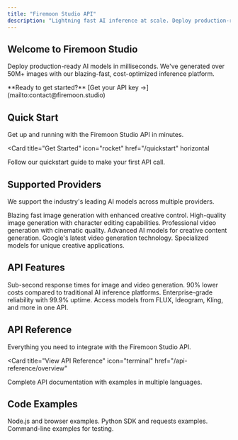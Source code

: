 ```yaml
---
title: "Firemoon Studio API"
description: "Lightning fast AI inference at scale. Deploy production-ready AI models in milliseconds with 90% lower costs and sub-second response times."
---
```


## Welcome to Firemoon Studio

Deploy production-ready AI models in milliseconds. We've generated over 50M+ images with our blazing-fast, cost-optimized inference platform.

<Info>
  **Ready to get started?** [Get your API key →](mailto:contact@firemoon.studio)
</Info>

## Quick Start

Get up and running with the Firemoon Studio API in minutes.

<Card
  title="Get Started"
  icon="rocket"
  href="/quickstart"
  horizontal
>
  Follow our quickstart guide to make your first API call.
</Card>

## Supported Providers

We support the industry's leading AI models across multiple providers.

<Columns cols={2}>
  <Card
    title="FLUX"
    icon="sparkles"
    href="/providers/flux"
  >
    Blazing fast image generation with enhanced creative control.
  </Card>
  <Card
    title="Ideogram"
    icon="image"
    href="/providers/ideogram"
  >
    High-quality image generation with character editing capabilities.
  </Card>
  <Card
    title="Kling"
    icon="video"
    href="/providers/kling"
  >
    Professional video generation with cinematic quality.
  </Card>
  <Card
    title="Minimax"
    icon="wand-magic-sparkles"
    href="/providers/minimax"
  >
    Advanced AI models for creative content generation.
  </Card>
  <Card
    title="Google Veo"
    icon="circle-play"
    href="/providers/google"
  >
    Google's latest video generation technology.
  </Card>
  <Card
    title="Nano Banana"
    icon="banana"
    href="/providers/nano-banana"
  >
    Specialized models for unique creative applications.
  </Card>
</Columns>

## API Features

<Columns cols={2}>
  <Card
    title="Lightning Fast"
    icon="zap"
  >
    Sub-second response times for image and video generation.
  </Card>
  <Card
    title="Cost Optimized"
    icon="dollar-sign"
  >
    90% lower costs compared to traditional AI inference platforms.
  </Card>
  <Card
    title="Production Ready"
    icon="server"
  >
    Enterprise-grade reliability with 99.9% uptime.
  </Card>
  <Card
    title="Multi-Provider"
    icon="layers"
  >
    Access models from FLUX, Ideogram, Kling, and more in one API.
  </Card>
</Columns>

## API Reference

Everything you need to integrate with the Firemoon Studio API.

<Card
  title="View API Reference"
  icon="terminal"
  href="/api-reference/overview"
>
  Complete API documentation with examples in multiple languages.
</Card>

## Code Examples

<Columns cols={3}>
  <Card
    title="JavaScript"
    icon="code"
    href="/api-reference/examples/javascript"
  >
    Node.js and browser examples.
  </Card>
  <Card
    title="Python"
    icon="code"
    href="/api-reference/examples/python"
  >
    Python SDK and requests examples.
  </Card>
  <Card
    title="cURL"
    icon="terminal"
    href="/api-reference/examples/curl"
  >
    Command-line examples for testing.
  </Card>
</Columns>
